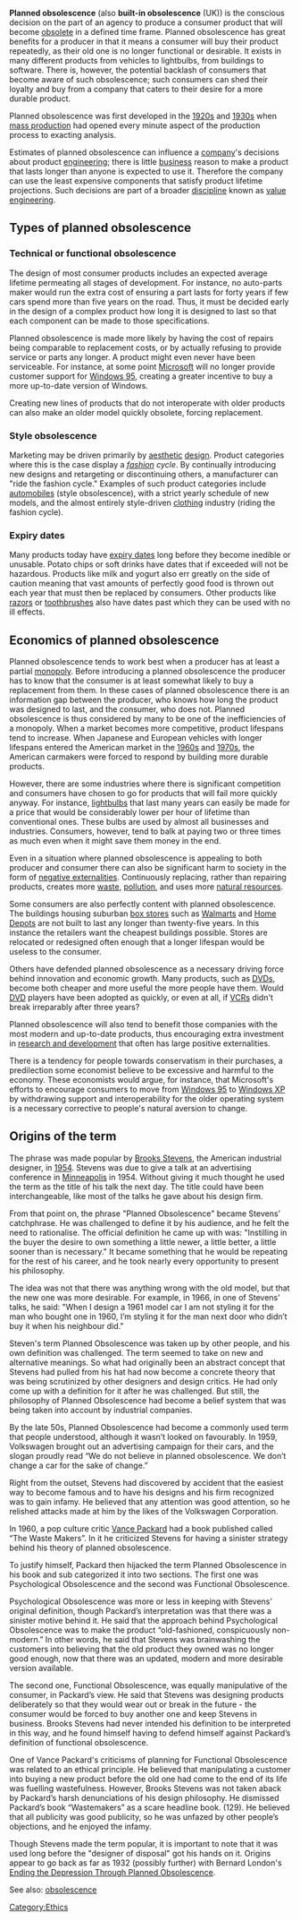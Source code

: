 '''Planned obsolescence''' (also '''built-in obsolescence''' (UK)) is the conscious decision on the part of an agency to produce a consumer product that will become [[obsolete]] in a defined time frame.  Planned obsolescence has great benefits for a producer in that it means a consumer will buy their product repeatedly, as their old one is no longer functional or desirable.  It exists in many different products from vehicles to lightbulbs, from buildings to software. There is, however, the potential backlash of consumers that become aware of such obsolescence; such consumers can shed their loyalty and buy from a company that caters to their desire for a more durable product.

Planned obsolescence was first developed in the [[1920s]] and [[1930s]] when [[mass production]] had opened every minute aspect of the production process to exacting analysis.

Estimates of planned obsolescence can influence a [[company]]'s decisions about product [[engineering]]; there is little [[business]] reason to make a product that lasts longer than anyone is expected to use it. Therefore the company can use the least expensive components that satisfy product lifetime projections. Such decisions are part of a broader [[discipline]] known as [[value engineering]].

==Types of planned obsolescence==
===Technical or functional obsolescence===
The design of most consumer products includes an expected average lifetime permeating all stages of development.  For instance, no auto-parts maker would run the extra cost of ensuring a part lasts for forty years if few cars spend more than five years on the road.  Thus, it must be decided early in the design of a complex product how long it is designed to last so that each component can be made to those specifications.

Planned obsolescence is made more likely by having the cost of repairs being comparable to replacement costs, or by actually refusing to provide service or parts any longer.  A product might even never have been serviceable.  For instance, at some point [[Microsoft]] will no longer provide customer support for [[Windows 95]], creating a greater incentive to buy a more up-to-date version of Windows.

Creating new lines of products that do not interoperate with older products can also make an older model quickly obsolete, forcing replacement.

===Style obsolescence===
Marketing may be driven primarily by [[aesthetics|aesthetic]] [[design]]. Product categories where this is the case display a ''[[fashion]] cycle''. By continually introducing new designs and retargeting or discontinuing others, a manufacturer can "ride the fashion cycle." Examples of such product categories include [[automobile]]s (style obsolescence), with a strict yearly schedule of new models, and the almost entirely style-driven [[clothing]] industry (riding the fashion cycle).

===Expiry dates===
Many products today have [[expiry date]]s long before they become inedible or unusable.  Potato chips or soft drinks have dates that if exceeded will not be hazardous.  Products like milk and yogurt also err greatly on the side of caution meaning that vast amounts of perfectly good food is thrown out each year that must then be replaced by consumers.  Other products like [[razor]]s or [[toothbrush]]es also have dates past which they can be used with no ill effects.

==Economics of planned obsolescence==

Planned obsolescence tends to work best when a producer has at least a partial [[monopoly]].  Before introducing a planned obsolescence the producer has to know that the consumer is at least somewhat likely to buy a replacement from them.  In these cases of planned obsolescence there is  an information gap between the producer, who knows how long the product was designed to last, and the consumer, who does not. Planned obsolescence is thus considered by many to be one of the inefficiencies of a monopoly.  When a market becomes more competitive, product lifespans tend to increase.  When Japanese and European vehicles with longer lifespans entered the American market in the [[1960s]] and [[1970s]], the American carmakers were forced to respond by building more durable products.

However, there are some industries where there is significant competition and consumers have chosen to go for products that will fail more quickly anyway.  For instance, [[lightbulbs]] that last many years can easily be made for a price that would be considerably lower per hour of lifetime than conventional ones.  These bulbs are used by almost all businesses and industries.  Consumers, however, tend to balk at paying two or three times as much even when it might save them money in the end.

Even in a situation where planned obsolescence is appealing to both producer and consumer there can also be significant harm to society in the form of [[negative externalities]].  Continuously replacing, rather than repairing products, creates more [[waste]], [[pollution]], and uses more [[natural resource]]s.

Some consumers are also perfectly content with planned obsolescence.  The buildings housing suburban [[box store]]s such as [[Walmart]]s and [[Home Depot]]s are not built to last any longer than twenty-five years.  In this instance the retailers want the cheapest buildings possible.  Stores are relocated or redesigned often enough that a longer lifespan would be useless to the consumer.

Others have defended planned obsolescence as a necessary driving force behind innovation and economic growth.  Many products, such as [[DVD]]s, become both cheaper and more useful the more people have them.  Would [[DVD]] players have been adopted as quickly, or even at all, if [[VCR]]s didn't break irreparably after three years?

Planned obsolescence will also tend to benefit those companies with the most modern and up-to-date products, thus encouraging extra investment in [[research and development]] that often has large positive externalities.

There is a tendency for people towards conservatism in their purchases, a predilection some economist believe to be excessive and harmful to the economy.  These economists would argue, for instance, that Microsoft's efforts to encourage consumers to move from [[Windows 95]] to [[Windows XP]] by withdrawing support and interoperability for the older operating system is a necessary corrective to people's natural aversion to change.

==Origins of the term==
The phrase was made popular by [[Brooks Stevens]], the American industrial designer, in [[1954]]. Stevens was due to give a talk at an advertising conference in [[Minneapolis]] in 1954. Without giving it much thought he used the term as the title of his talk the next day. The title could have been interchangeable, like most of the talks he gave about his design firm.

From that point on, the phrase "Planned Obsolescence" became Stevens’ catchphrase. He was challenged to define it by his audience, and he felt the need to rationalise. The official definition he came up with was: "Instilling in the buyer the desire to own something a little newer, a little better, a little sooner than is necessary." It became something that he would be repeating for the rest of his career, and he took nearly every opportunity to present his philosophy.

The idea was not that there was anything wrong with the old model, but that the new one was more desirable. For example, in 1966, in one of Stevens’ talks, he said: "When I design a 1961 model car I am not styling it for the man who bought one in 1960, I’m styling it for the man next door who didn’t buy it when his neighbour did."

Steven's term Planned Obsolescence was taken up by other people, and his own definition was challenged. The term seemed to take on new and alternative meanings. So what had originally been an abstract concept that Stevens had pulled from his hat had now become a concrete theory that was being scrutinized by other designers and design critics. He had only come up with a definition for it after he was challenged. But still, the philosophy of Planned Obsolescence had become a belief system that was being taken into account by industrial companies. 

By the late 50s, Planned Obsolescence had become a commonly used term that people understood, although it wasn’t looked on favourably. In 1959, Volkswagen brought out an advertising campaign for their cars, and the slogan proudly read “We do not believe in planned obsolescence. We don’t change a car for the sake of change.” 
	
Right from the outset, Stevens had discovered by accident that the easiest way to become famous and to have his designs and his firm recognized was to gain infamy. He believed that any attention was good attention, so he relished attacks made at him by the likes of the Volkswagen Corporation.

In 1960, a pop culture critic [[Vance Packard]] had a book published called “The Waste Makers”. In it he criticized Stevens for having a sinister strategy behind his theory of planned obsolescence. 

To justify himself, Packard then hijacked the term Planned Obsolescence in his book and sub categorized it into two sections. The first one was Psychological Obsolescence and the second was Functional Obsolescence.

Psychological Obsolescence was more or less in keeping with Stevens’ original definition, though Packard’s interpretation was that there was a sinister motive behind it. He said that the approach behind Psychological Obsolescence was to make the product “old-fashioned, conspicuously non-modern.” In other words, he said that Stevens was brainwashing the customers into believing that the old product they owned was no longer good enough, now that there was an updated, modern and more desirable version available. 

The second one, Functional Obsolescence, was equally manipulative of the consumer, in Packard’s view. He said that Stevens was designing products deliberately so that they would wear out or break in the future - the consumer would be forced to buy another one and keep Stevens in business.  Brooks Stevens had never intended his definition to be interpreted in this way, and he found himself having to defend himself against Packard’s definition of functional obsolescence.

One of Vance Packard's criticisms of planning for Functional Obsolescence was related to an ethical principle. He believed that manipulating a customer into buying a new product before the old one had come to the end of its life was fuelling wastefulness. However, Brooks Stevens was not taken aback by Packard’s harsh denunciations of his design philosophy. He dismissed Packard’s book “Wastemakers” as a scare headline book. (129). He believed that all publicity was good publicity, so he was unfazed by other people’s objections, and he enjoyed the infamy.

Though Stevens made the term popular, it is important to note that it was used long before the "designer of disposal" got his hands on it. Origins appear to go back as far as 1932 (possibly further) with Bernard London's [[Ending the Depression Through Planned Obsolescence]].

See also: [[obsolescence]]
[[Category:Ethics]]